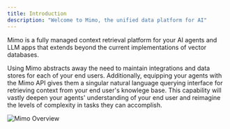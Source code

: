 ```yaml
---
title: Introduction
description: "Welcome to Mimo, the unified data platform for AI"
---
```

Mimo is a fully managed context retrieval platform for your AI agents and LLM apps that extends beyond the current implementations of vector databases.  

Using Mimo abstracts away the need to maintain integrations and data stores for each of your end users. Additionally, equipping your agents with the Mimo API gives them a singular natural language querying interface for retrieving context from your end user's knowlege base. This capability will vastly deepen your agents' understanding of your end user and reimagine the levels of complexity in tasks they can accomplish.

![Mimo Overview](/img/mimo-solution.png)
